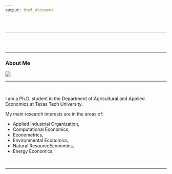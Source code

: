 ```yaml
---
output: html_document
---
```

<br>

---

<br>
<br>

<div class="container">
<div class="row">

<div class="col-sm-4" align="center">

---

### **About Me**

![](images/ALL.jpg)
</div>

<div class="col-sm-5" align="left">


---

<br>

I am a Ph.D. student in the Department of Agricultural and Applied Economics at Texas Tech University.
 
My main research interests are in the areas of:  

  * Applied Industrial Organization, 
  * Computational Economics,  
  * Econometrics,
  * Environmental Economics, 
  * Natural ResourceEconomics,
  * Energy Economics.
  



<br>
</div>
</div>
</div>

---